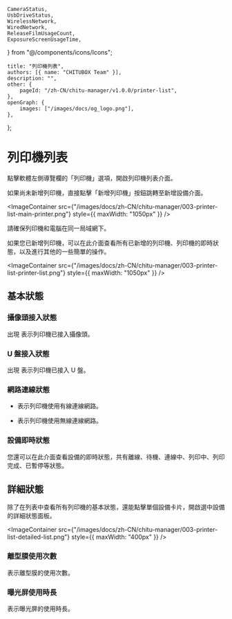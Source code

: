 	CameraStatus,
	UsbDriveStatus,
	WirelessNetwork,
	WiredNetwork,
	ReleaseFilmUsageCount,
	ExposureScreenUsageTime,
} from "@/components/icons/Icons";

	title: "列印機列表",
	authors: [{ name: "CHITUBOX Team" }],
	description: "",
	other: {
		pageId: "/zh-CN/chitu-manager/v1.0.0/printer-list",
	},
	openGraph: {
		images: ["/images/docs/og_logo.png"],
	},
};

# 列印機列表

點擊軟體左側導覽欄的「列印機」選項，開啟列印機列表介面。

如果尚未新增列印機，直接點擊「新增列印機」按鈕跳轉至<NextLink href="/zh-TW/chitu-manager/latest/sections/add-printers">新增設備</NextLink>介面。

<ImageContainer
	src={"/images/docs/zh-CN/chitu-manager/003-printer-list-main-printer.png"}
	style={{ maxWidth: "1050px" }}
/>

<Admonition type="note" title="注意">
	請確保列印機和電腦在同一局域網下。
</Admonition>

如果您已新增列印機，可以在此介面查看所有已新增的列印機、列印機的即時狀態，以及進行其他的一些簡單的<NextLink href="/zh-TW/chitu-manager/latest/sections/operations">操作</NextLink>。

<ImageContainer
	src={"/images/docs/zh-CN/chitu-manager/003-printer-list-printer-list.png"}
	style={{ maxWidth: "1050px" }}
/>

## 基本狀態

### 攝像頭接入狀態

出現 <CameraStatus /> 表示列印機已接入攝像頭。

### U 盤接入狀態

出現 <UsbDriveStatus /> 表示列印機已接入 U 盤。

### 網路連線狀態

-   <WiredNetwork /> 表示列印機使用有線連線網路。

-   <WirelessNetwork /> 表示列印機使用無線連線網路。

### 設備即時狀態

您還可以在此介面查看設備的即時狀態，共有離線、待機、連線中、列印中、列印完成、已暫停等狀態。

## 詳細狀態

除了在列表中查看所有列印機的基本狀態，還能點擊單個設備卡片，開啟選中設備的詳細狀態面板。

<ImageContainer
	src={"/images/docs/zh-CN/chitu-manager/003-printer-list-detailed-list.png"}
	style={{ maxWidth: "400px" }}
/>

### 離型膜使用次數

<ReleaseFilmUsageCount /> 表示離型膜的使用次數。

### 曝光屏使用時長

<ExposureScreenUsageTime /> 表示曝光屏的使用時長。

